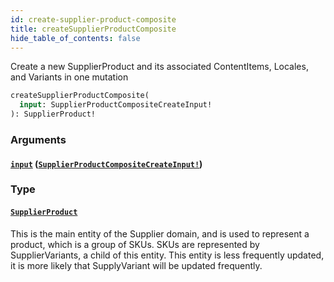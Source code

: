 ```yaml
---
id: create-supplier-product-composite
title: createSupplierProductComposite
hide_table_of_contents: false
---
```



Create a new SupplierProduct and its associated ContentItems, Locales, and Variants in one mutation

```graphql
createSupplierProductComposite(
  input: SupplierProductCompositeCreateInput!
): SupplierProduct!
```


### Arguments

#### [`input`](#) ([`SupplierProductCompositeCreateInput!`](/developers/supplier-apis/supply-api/graphql/reference/inputs/supplier-product-composite-create-input))




### Type

#### [`SupplierProduct`](/developers/supplier-apis/supply-api/graphql/reference/objects/supplier-product)

This is the main entity of the Supplier domain, and is used to represent a product, which is a group of SKUs.
SKUs are represented by SupplierVariants, a child of this entity.
This entity is less frequently updated, it is more likely that SupplyVariant will be updated frequently.




